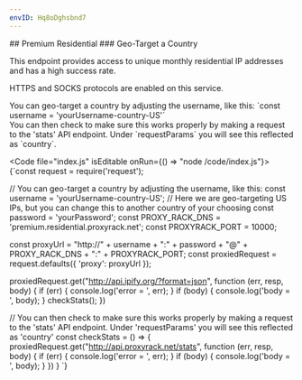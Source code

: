 ```yaml
---
envID: Hq8oDghsbnd7
---
```


<Columns>

<div className="container prose">
## Premium Residential
### Geo-Target a Country


This endpoint provides access to unique monthly residential IP addresses and has a high success rate.

HTTPS and SOCKS protocols are enabled on this service.

<div className="note">
You can geo-target a country by adjusting the username, like this:
`const username = 'yourUsername-country-US'`
</div>

<div className="note">
You can then check to make sure this works properly by making a request to the 'stats' API endpoint. Under `requestParams` you will see this reflected as `country`.
</div>

</div>

<Code file="index.js" isEditable onRun={() => "node /code/index.js"}>
{`const request = require('request');

// You can geo-target a country by adjusting the username, like this:
const username = 'yourUsername-country-US';
//  Here we are geo-targeting US IPs, but you can change this to another country of your choosing
const password = 'yourPassword';
const PROXY_RACK_DNS = 'premium.residential.proxyrack.net';
const PROXYRACK_PORT = 10000;

const proxyUrl = "http://" + username + ":" + password + "@" + PROXY_RACK_DNS + ":" + PROXYRACK_PORT;
const proxiedRequest = request.defaults({ 'proxy': proxyUrl });

proxiedRequest.get("http://api.ipify.org/?format=json", function (err, resp, body) {
    if (err) {
        console.log('error = ', err);
    }
    if (body) {
        console.log('body = ', body);
    }
    checkStats();
})

// You can then check to make sure this works properly by making a request to the 'stats' API endpoint. Under 'requestParams' you will see this reflected as 'country'
const checkStats = () => {
    proxiedRequest.get("http://api.proxyrack.net/stats", function (err, resp, body) {
        if (err) {
            console.log('error = ', err);
        }
        if (body) {
            console.log('body = ', body);
        }
    })
}
`}
</Code>

</Columns>
